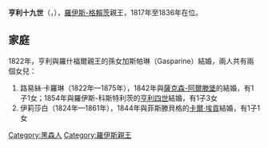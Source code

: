 {{Unreferenced|time=2020-08-28T09:14:56+00:00}}
{{Infobox noble
| name        = 亨利十九世
| succession  = 羅伊斯-格賴茨親王
| reign       = 1817年1月29日 — 1836年10月31日
| predecessor = [[亨利十三世_(羅伊斯-格賴茨)|亨利十三世]]
| successor   = [[亨利二十世_(羅伊斯-格賴茨)|亨利二十世]]
| birth_date  = {{birth date|1790|3|1|df=y}}
| birth_place = [[美因河畔奧芬巴赫|奧芬巴赫]]
| death_date  = {{death date and age|1836|10|31|1790|3|1|df=y}}
| death_place = [[格賴茨|格賴茨]]
| father      = [[亨利十三世_(羅伊斯-格賴茨)|亨利十三世]]
| mother      = 拿騷-威爾堡的威廉明妮·路易絲
}}
'''亨利十九世'''（{{lang-de|Heinrich XIX.}}，{{bd|1790年|3月1日|1836年|10月31日}}），[[羅伊斯-格賴茨親王國|羅伊斯-格賴茨]]親王，1817年至1836年在位。

== 家庭 ==
1822年，亨利與羅什福爾親王{{le|查理·朱爾|Charles Jules, Prince of Rochefort}}的孫女加斯帕琳（Gasparine）結婚，兩人共有兩個女兒：
# 路易絲·卡羅琳（1822年—1875年），1842年與[[薩克森-阿爾滕堡|薩克森-阿爾滕堡]]的{{le|愛德華王子 (薩克森-阿爾滕堡)|Prince Eduard of Saxe-Altenburg|愛德華王子}}結婚，有1子1女；1854年與羅伊斯-科斯特利茨的[[亨利四世_(羅伊斯-科斯特利茨)|亨利四世]]結婚，有1子3女
# 伊莉莎白（1824年—1861年），1844年與菲斯滕貝格的[[卡爾·埃貢三世_(菲斯滕貝格)|卡爾·埃貢]]結婚，有1子1女

[[Category:黑森人|Category:黑森人]]
[[Category:羅伊斯親王|Category:羅伊斯親王]]
